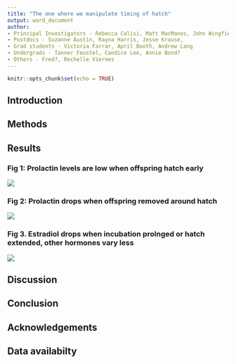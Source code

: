 ```yaml
---
title: "The one where we manipulate timing of hatch"
output: word_document
author:
- Principal Investigators - Rebecca Calisi, Matt MacManes, John Wingfield
- Postdocs - Suzanne Austin, Rayna Harris, Jesse Krause, 
- Grad students - Victoria Farrar, April Booth, Andrew Lang
- Undergrads - Tanner Feustel, Candice Lee, Annie Bond?
- Others - Fred?, Rechelle Viernes
---
```


```r
knitr::opts_chunk$set(echo = TRUE)
```

## Introduction

## Methods

## Results

### Fig 1: Prolactin levels are low when offspring hatch early

![](../figures/hormones/manipulation-1.png)

### Fig 2: Prolactin drops when offspring removed around hatch

![](../figures/hormones/removal-1.png)



### Fig 3. Estradiol drops when incubation prolnged or hatch extended, other hormones vary less

![](../figures/hormones/manipulation-2.png)

## Discussion 

## Conclusion

## Acknowledgements

## Data availabilty